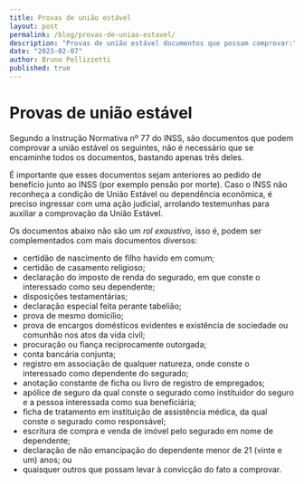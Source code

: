 ```yaml
---
title: Provas de união estável
layout: post
permalink: /blog/provas-de-uniao-estavel/
description: "Provas de união estável documentos que possam comprovar:"
date: "2023-02-07"
author: Bruno Pellizzetti
published: true
---
```


# Provas de união estável

Segundo a Instrução Normativa nº 77 do INSS, são documentos que podem comprovar a união estável os seguintes, não é necessário que se encaminhe todos os documentos, bastando apenas três deles.

É importante que esses documentos sejam anteriores ao pedido de benefício junto ao INSS (por exemplo pensão por morte). Caso o INSS não reconheça a condição de União Estável ou dependência econômica, é preciso ingressar com uma ação judicial, arrolando testemunhas para auxiliar a comprovação da União Estável.

Os documentos abaixo não são um _rol exaustivo,_ isso é, podem ser complementados com mais documentos diversos:

- certidão de nascimento de filho havido em comum;
- certidão de casamento religioso;
- declaração do imposto de renda do segurado, em que conste o interessado como seu dependente;
- disposições testamentárias;
- declaração especial feita perante tabelião;
- prova de mesmo domicílio;
- prova de encargos domésticos evidentes e existência de sociedade ou comunhão nos atos da vida civil;
- procuração ou fiança reciprocamente outorgada;
- conta bancária conjunta;
- registro em associação de qualquer natureza, onde conste o interessado como dependente do segurado;
- anotação constante de ficha ou livro de registro de empregados;
- apólice de seguro da qual conste o segurado como instituidor do seguro e a pessoa interessada como sua beneficiária;
- ficha de tratamento em instituição de assistência médica, da qual conste o segurado como responsável;
- escritura de compra e venda de imóvel pelo segurado em nome de dependente;
- declaração de não emancipação do dependente menor de 21 (vinte e um) anos; ou
- quaisquer outros que possam levar à convicção do fato a comprovar.
